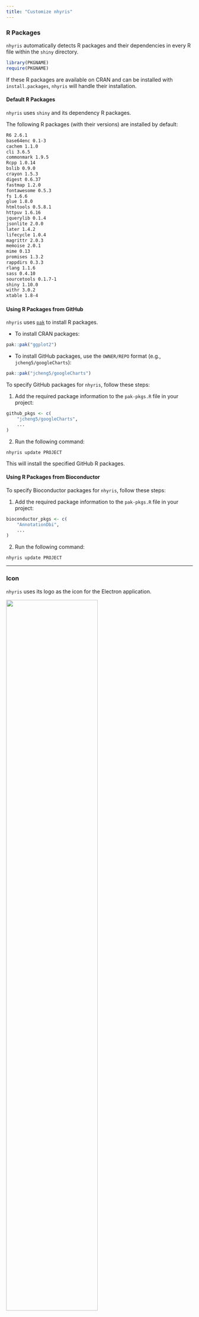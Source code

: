 ```yaml
---
title: "Customize nhyris"
---
```


### R Packages

`nhyris` automatically detects R packages and their dependencies in every R file within the `shiny` directory.

```r
library(PKGNAME)
require(PKGNAME)
```

If these R packages are available on CRAN and can be installed with `install.packages`, `nhyris` will handle their installation.

#### Default R Packages

`nhyris` uses `shiny` and its dependency R packages.

The following R packages (with their versions) are installed by default:  

```bash
R6 2.6.1 
base64enc 0.1-3
cachem 1.1.0
cli 3.6.5 
commonmark 1.9.5
Rcpp 1.0.14 
bslib 0.9.0 
crayon 1.5.3 
digest 0.6.37 
fastmap 1.2.0 
fontawesome 0.5.3 
fs 1.6.6 
glue 1.8.0 
htmltools 0.5.8.1 
httpuv 1.6.16 
jquerylib 0.1.4 
jsonlite 2.0.0 
later 1.4.2 
lifecycle 1.0.4 
magrittr 2.0.3 
memoise 2.0.1 
mime 0.13 
promises 1.3.2 
rappdirs 0.3.3 
rlang 1.1.6 
sass 0.4.10 
sourcetools 0.1.7-1 
shiny 1.10.0 
withr 3.0.2 
xtable 1.8-4 
```

#### Using R Packages from GitHub

`nhyris` uses [`pak`](https://github.com/r-lib/pak) to install R packages.

- To install CRAN packages:  

```r
pak::pak("ggplot2")
```
- To install GitHub packages, use the `OWNER/REPO` format (e.g., `jcheng5/googleCharts`):  

```r
pak::pak("jcheng5/googleCharts")
```

To specify GitHub packages for `nhyris`, follow these steps:

1. Add the required package information to the `pak-pkgs.R` file in your project:
    
```r
github_pkgs <- c(
    "jcheng5/googleCharts",
    ...
)
```

2. Run the following command:

```
nhyris update PROJECT
```

This will install the specified GitHub R packages.

#### Using R Packages from Bioconductor

To specify Bioconductor packages for `nhyris`, follow these steps:

1. Add the required package information to the `pak-pkgs.R` file in your project:
    
```r
bioconductor_pkgs <- c(
    "AnnotationDbi", 
    ...
)
```

2. Run the following command:

```
nhyris update PROJECT
```

---

### Icon

`nhyris` uses its logo as the icon for the Electron application.

<img src='images/app.png' width='70%'>

#### Icon File Location

The icon image file must exist in each project.  
For example, in a project named `myapp`, the file **myapp/icon.png** will be used as the Electron application's icon in the `out` directory.

::: {.callout-note}
The template includes three example image files: `icon.png`, `icon.icns`, and `icon.ico`.  
These files are essentially the same image, just copied and renamed.
:::

On macOS, all of `png`, `icns`, and `ico` formats are supported.  
However, according to the official [Electron Forge guide](https://www.electronforge.io/guides/create-and-add-icons), it is recommended to use:
- `icns` for macOS
- `ico` for Windows
- `png` for Linux

#### Creating a Custom Icon

To create a custom icon on **macOS**, you can use the `nhyris.key` template file provided in the repository.

1. Edit the image as desired.
2. Export the relevant page as a `png` image.

<img src='images/keynote.png' width='70%'>

### squirrel.windows

`nhyris` provides a feature for building a Windows executable installer using `squirrel.windows`.

To build the installer, use the following command:

```
nhyris build -m squirrel
```

You can see an example result [here](https://github.com/jahnen/nhyris/issues/43).

For more details for squirrel.windows, see the [NuGet Package Metadata documentation](https://github.com/Squirrel/Squirrel.Windows/blob/de5baa93a134ac24fd5bf9172d3e457ac27e0b7a/docs/using/nuget-package-metadata.md).

#### Metadata Configuration

In `nhyris`, you can modify the `squirrelMakerConfig` object inside the `handleSquirrelMaker` function in `maker.js`.

Before using this code, you must build the project first.

Example for setting the installer icon and URL:

```js
config: {
    setupIcon: "assets/setupIcon.ico",
    iconUrl: "https://github.com/jahnen/nhyris/raw/main/template/assets/icon.ico",
},
```

#### Installer Icon Not Displaying

The `setupIcon` is used as the installer icon, but due to caching issues, it may not appear immediately.  
You can check the icon in the file properties or after rebooting your PC.  
See the related [issue](https://github.com/electron/forge/issues/2148#issuecomment-913028556) for more details.

#### iconUrl

When using `iconUrl`, you **must** provide a URL from the web (not a local file path).  
This is an Electron policy and cannot be changed by `nhyris`.

#### Creating ICO Files

Simply renaming a file to `.ico` may not work properly.  
To convert a PNG to ICO, it is recommended to use an online converter such as [icoconverter.com](https://www.icoconverter.com/).


### deb

`nhyris` supports building `.deb` installers for Debian-based Linux distributions using Electron Forge's deb maker.

#### Prerequisites

To build a `.deb` package, you need to have `dpkg` and `fakeroot` installed on your system.  
You can install them with:

```bash
sudo apt-get update
sudo apt-get install dpkg fakeroot
```

#### Configuration Options

By default, no extra options are specified for the deb maker in `nhyris`.  
If you need to customize the build (e.g., set maintainer, description, categories, etc.), refer to the available options in the [Electron Forge deb maker config documentation](https://github.com/electron/forge/blob/main/packages/maker/deb/src/Config.ts).

#### Uninstalling the Application

To uninstall your `.deb` application, use one of the following commands:

```bash
sudo apt remove myapp
# or, to remove configuration files as well:
sudo apt purge myapp
```



